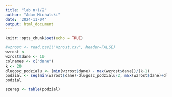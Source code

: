 ---
title: "lab n+1/2"
author: "Adam Michalski"
date: '2024-11-04'
output: html_document
---

```{r setup, include=FALSE}
knitr::opts_chunk$set(echo = TRUE)
```

```{r}
#wzrost <- read.csv2("Wzrost.csv", header=FALSE)
wzrost <- 
wzrost$dane <- 10
colnames <- c("dane")
k <- 20
dlugosc_podzialu <- (min(wzrost$dane) - max(wzrost$dane))/(k-1)
podzial <- seq(min(wzrost$dane)-dlugosc_podzialu/2, max(wzrost$dane)+dlugosc_podzialu/2, length.out = k)
podzial

szereg <- table(podzial)

```